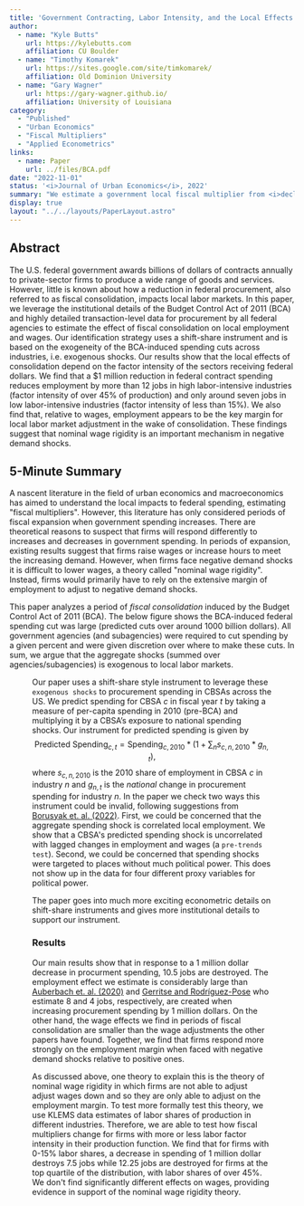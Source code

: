 ```yaml
---
title: 'Government Contracting, Labor Intensity, and the Local Effects of Fiscal Consolidation: <i>Evidence from the Budget Control Act of 2011</i>'
author:
  - name: "Kyle Butts"
    url: https://kylebutts.com
    affiliation: CU Boulder
  - name: "Timothy Komarek"
    url: https://sites.google.com/site/timkomarek/
    affiliation: Old Dominion University
  - name: "Gary Wagner"
    url: https://gary-wagner.github.io/
    affiliation: University of Louisiana
category: 
  - "Published"
  - "Urban Economics"
  - "Fiscal Multipliers"
  - "Applied Econometrics"
links:
  - name: Paper
    url: ../files/BCA.pdf
date: "2022-11-01"
status: '<i>Journal of Urban Economics</i>, 2022'
summary: "We estimate a government local fiscal multiplier from <i>declines</i> in procurement spending from the 2011 Budget Control Act."
display: true
layout: "../../layouts/PaperLayout.astro"
---
```


## Abstract

The U.S. federal government awards billions of dollars of contracts annually to private-sector firms to produce a wide range of goods and services. However, little is known about how a reduction in federal procurement, also referred to as fiscal consolidation, impacts local labor markets. In this paper, we leverage the institutional details of the Budget Control Act of 2011 (BCA) and highly detailed transaction-level data for procurement by all federal agencies to estimate the effect of fiscal consolidation on local employment and wages. Our identification strategy uses a shift-share instrument and is based on the exogeneity of the BCA-induced spending cuts across industries, i.e. exogenous shocks. Our results show that the local effects of consolidation depend on the factor intensity of the sectors receiving federal dollars. We find that a \$1 million reduction in federal contract spending reduces employment by more than 12 jobs in high labor-intensive industries (factor intensity of over 45\% of production) and only around seven jobs in low labor-intensive industries (factor intensity of less than 15\%). We also find that, relative to wages, employment appears to be the key margin for local labor market adjustment in the wake of consolidation. These findings suggest that nominal wage rigidity is an important mechanism in negative demand shocks. 

## 5-Minute Summary

A nascent literature in the field of urban economics and macroeconomics has aimed to understand the local impacts to federal spending, estimating "fiscal multipliers". However, this literature has only considered periods of fiscal expansion when government spending increases. There are theoretical reasons to suspect that firms will respond differently to increases and decreases in government spending. In periods of expansion, existing results suggest that firms raise wages or increase hours to meet the increasing demand. However, when firms face negative demand shocks it is difficult to lower wages, a theory called "nominal wage rigidity". Instead, firms would primarily have to rely on the extensive margin of employment to adjust to negative demand shocks.  

This paper analyzes a period of *fiscal consolidation* induced by the Budget Control Act of 2011 (BCA). The below figure shows the BCA-induced federal spending cut was large (predicted cuts over around 1000 billion dollars). All government agencies (and subagencies) were required to cut spending by a given percent and were given discretion over where to make these cuts. In sum, we argue that the aggregate shocks (summed over agencies/subagencies) is exogenous to local labor markets. 

<Figure src="/images/bca_spending_cuts.png" alt="Aggregate Discretionary Federal Spending: FY 2011-2017" />

Our paper uses a shift-share style instrument to leverage these `exogenous shocks` to procurement spending in CBSAs across the US. We predict spending for CBSA $c$ in fiscal year $t$ by taking a measure of per-capita spending in
2010 (pre-BCA) and multiplying it by a CBSA’s exposure to national spending shocks. Our instrument for predicted spending is given by
$$ 
\text{Predicted Spending}_{c,t} = \text{Spending}_{c,2010} * (1 + \sum_{n} s_{c,n,2010} * g_{n,t}),
$$
where $s_{c,n,2010}$ is the 2010 share of employment in CBSA $c$ in industry $n$ and $g_{n, t}$ is the *national* change in procurement spending for industry $n$. In the paper we check two ways this instrument could be invalid, following suggestions from [Borusyak et. al. (2022)](https://uca6f241a3b6943d74e38994186b.dl.dropboxusercontent.com/cd/0/inline2/Bky8xfM9mA0M719kw3PHpm3TdjRlkGLDWcx7RmzBbuk9Y8d-Qs92QkduDSrd5BNLBQrYwnskjvmw43JyQKK5XINMY1zbwTpQFY6aWtzhAPHp7pA8kym4pzWs1Y-6lcfCtDSLzQPFUIbyvDuSDUow2kOJEdf48unJsxEDS87KExN4X-js54IUW0Gv7CA14MMqvU0Oe9-W7VM9B6TdyL1nYsvrFdiecgZ8S5iaPudUC4yfyqFq_R5F3Ce7gXpZGgbOe_wiaYaDhc-6ChquACJHEUxJMI4ZDFHvLbNnn7QQNjY897xmgd7oMqxY_5pTNAmlfY1oPLFa6z72zPa4fTi3Rjl5ewvZcth-ltfQdAuGv8PTMy7ou_-0jKPSVMjpRSFI-QPGfVtjO8x4PwHXW_zxxqxZ0F5SKXQs5mrWauwPMNttJw/file). First, we could be concerned that the aggregate spending shock is correlated local employment. We show that a CBSA's predicted spending shock is uncorrelated with lagged changes in employment and wages (a `pre-trends test`). Second, we could be concerned that spending shocks were targeted to places without much political power. This does not show up in the data for four different proxy variables for political power. 

The paper goes into much more exciting econometric details on shift-share instruments and gives more institutional details to support our instrument.

### Results

Our main results show that in response to a 1 million dollar decrease in procurment spending, 10.5 jobs are destroyed. The employment effect we estimate is considerably large than [Auberbach et. al. (2020)](link.springer.com/article/10.1057/s41308-019-00102-3
) and [Gerritse and Rodríguez-Pose](https://www.sciencedirect.com/science/article/pii/S0094119018300457) who estimate 8 and 4 jobs, respectively, are created when increasing procurement spending by 1 million dollars. On the other hand, the wage effects we find in periods of fiscal consolidation are smaller than the wage adjustments the other papers have found. Together, we find that firms respond more strongly on the employment margin when faced with negative demand shocks relative to positive ones.

As discussed above, one theory to explain this is the theory of nominal wage rigidity in which firms are not able to adjust adjust wages down and so they are only able to adjust on the employment margin. To test more formally test this theory, we use KLEMS data estimates of labor shares of production in different industries. Therefore, we are able to test how fiscal multipliers change for firms with more or less labor factor intensity in their production function. We find that for firms with 0-15% labor shares, a decrease in spending of 1 million dollar destroys 7.5 jobs while 12.25 jobs are destroyed for firms at the top quartile of the distribution, with labor shares of over 45%. We don't find significantly different effects on wages, providing evidence in support of the nominal wage rigidity theory.




